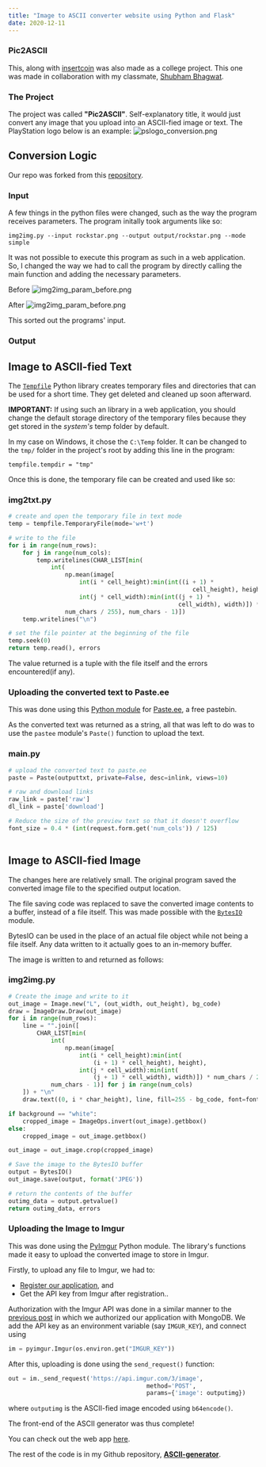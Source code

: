 ---
title: "Image to ASCII converter website using Python and Flask"
date: 2020-12-11
---

###  Pic2ASCII

This, along with [insertcoin](https://1gokul.github.io/insertcoin-store/2020-12-06/insertcoin-login-system/) was also made as a college project. This one was made in collaboration with my classmate, [Shubham Bhagwat](https://shubhamxb.github.io/). 


### The Project

The project was called **"Pic2ASCII"**. Self-explanatory title, it would just convert any image that you upload into an ASCII-fied image or text. The PlayStation logo below is an example:
![pslogo_conversion.png](pslogo_conversion.png)


## Conversion Logic

Our repo was forked from this [repository](https://github.com/uvipen/ASCII-generator).

### Input

A few things in the python files were changed, such as the way the program receives parameters. The program initally took arguments like so:

``` img2img.py --input rockstar.png --output output/rockstar.png --mode simple ```

It was not possible to execute this program as such in a web application. So, I changed the way we had to call the program by directly calling the main function and adding the necessary parameters.

Before
![img2img_param_before.png](img2img_param_before.png)

After
![img2img_param_before.png](img2img_param_before.png)

This sorted out the programs' input.

### Output 

## Image to ASCII-fied Text

The [`Tempfile`](https://docs.python.org/3/library/tempfile.html) Python library creates temporary files and directories that can be used for a short time. They get deleted and cleaned up soon afterward.

**IMPORTANT:** If using such an library in a web application, you should change the default storage directory of the temporary files because they get stored in the *system's* temp folder by default.

In my case on Windows, it chose the `C:\Temp` folder. It can be changed to the `tmp/` folder in the project's root by adding this line in the program:

`tempfile.tempdir = "tmp" `

Once this is done, the temporary file can be created and used like so:

### img2txt.py
```python
# create and open the temporary file in text mode
temp = tempfile.TemporaryFile(mode='w+t')

# write to the file
for i in range(num_rows):
    for j in range(num_cols):
        temp.writelines(CHAR_LIST[min(
            int(
                np.mean(image[
                    int(i * cell_height):min(int((i + 1) *
                                                    cell_height), height),
                    int(j * cell_width):min(int((j + 1) *
                                                cell_width), width)]) *
                num_chars / 255), num_chars - 1)])
    temp.writelines("\n")

# set the file pointer at the beginning of the file
temp.seek(0)
return temp.read(), errors
```
The value returned is a tuple with the file itself and the errors encountered(if any).

### Uploading the converted text to Paste.ee 
This was done using this [Python module](https://github.com/i-ghost/pasteee) for [Paste.ee](https://paste.ee/), a free pastebin.

As the converted text was returned as a string, all that was left to do was to use the `pastee` module's `Paste()` function to upload the text.

### main.py
```python
# upload the converted text to paste.ee
paste = Paste(outputtxt, private=False, desc=inlink, views=10)

# raw and download links
raw_link = paste['raw']
dl_link = paste['download']

# Reduce the size of the preview text so that it doesn't overflow
font_size = 0.4 * (int(request.form.get('num_cols')) / 125)
               
```



## Image to ASCII-fied Image

The changes here are relatively small. The original program saved the converted image file to the specified output location. 

The file saving code was replaced to save the converted image contents to a buffer, instead of a file itself. This was made possible with the [`BytesIO`](https://docs.python.org/3/library/io.html#binary-i-o) module. 

BytesIO can be used in the place of an actual file object while not being a file itself. Any data written to it actually goes to an in-memory buffer.

The image is written to and returned as follows:

### img2img.py
```python
# Create the image and write to it
out_image = Image.new("L", (out_width, out_height), bg_code)
draw = ImageDraw.Draw(out_image)
for i in range(num_rows):
    line = "".join([
        CHAR_LIST[min(
            int(
                np.mean(image[
                    int(i * cell_height):min(int(
                        (i + 1) * cell_height), height),
                    int(j * cell_width):min(int(
                        (j + 1) * cell_width), width)]) * num_chars / 255),
            num_chars - 1)] for j in range(num_cols)
    ]) + "\n"
    draw.text((0, i * char_height), line, fill=255 - bg_code, font=font)

if background == "white":
    cropped_image = ImageOps.invert(out_image).getbbox()
else:
    cropped_image = out_image.getbbox()

out_image = out_image.crop(cropped_image)

# Save the image to the BytesIO buffer
output = BytesIO()
out_image.save(output, format('JPEG'))

# return the contents of the buffer
outimg_data = output.getvalue()
return outimg_data, errors
```
### Uploading the Image to Imgur
This was done using the [PyImgur](https://github.com/Damgaard/PyImgur) Python module. The library's functions made it easy to upload the converted image to store in Imgur.

Firstly, to upload any file to Imgur, we had to:
- [Register our application](https://api.imgur.com/oauth2/addclient), and
- Get the API key from Imgur after registration..

Authorization with the Imgur API was done in a similar manner to the [previous post](https://1gokul.github.io/insertcoin-store/2020-12-06/insertcoin-login-system/) in which we authorized our application with MongoDB. We add the API key as an environment variable (say `IMGUR_KEY`), and connect using 

```python
im = pyimgur.Imgur(os.environ.get("IMGUR_KEY"))
```
After this, uploading is done using the `send_request()` function:

```python
out = im._send_request('https://api.imgur.com/3/image',
                                       method='POST',
                                       params={'image': outputimg})
```
where `outputimg` is the ASCII-fied image encoded using `b64encode()`.


The front-end of the ASCII generator was thus complete! 

You can check out the web app [here](https://pic-2ascii.herokuapp.com/).

The rest of the code is in my Github repository, [**ASCII-generator**](https://github.com/1Gokul/ASCII-generator/).
